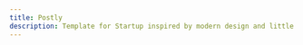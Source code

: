 ```yaml
---
title: Postly
description: Template for Startup inspired by modern design and little interaction.
---
```


<PreviewTemplate
  previewLink="https://template-07-saas.vercel.app/"
  videoUrl="/postly.mp4"
  templateName="Futur"
/>

